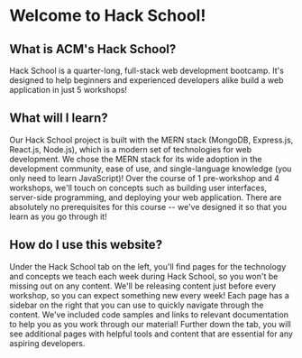 # Welcome to Hack School!


## What is ACM's Hack School?
Hack School is a quarter-long, full-stack web development bootcamp. It's designed to help beginners and experienced developers alike build
a web application in just 5 workshops!


## What will I learn?
Our Hack School project is built with the MERN stack (MongoDB, Express.js, React.js, Node.js), which is a modern set of technologies for web development.
We chose the MERN stack for its wide adoption in the development community, ease of use, and single-language knowledge (you only need to learn JavaScript)! Over the course of 1 pre-workshop and 4 workshops, we'll touch on concepts such as building user interfaces, server-side programming, and deploying your web application. There are absolutely no
prerequisites for this course -- we've designed it so that you learn as you go through it!

## How do I use this website?
Under the Hack School tab on the left, you'll find pages for the technology and concepts we teach each week during Hack School, so you won't be missing out on any content. We'll be releasing content just before every workshop,
so you can expect something new every week! Each page has a sidebar on the right that you can use to quickly navigate through the content. We've included code samples and links to relevant documentation to help you as you work through our material! Further down the tab, you will see additional pages with helpful tools and content that are essential for any aspiring developers.
